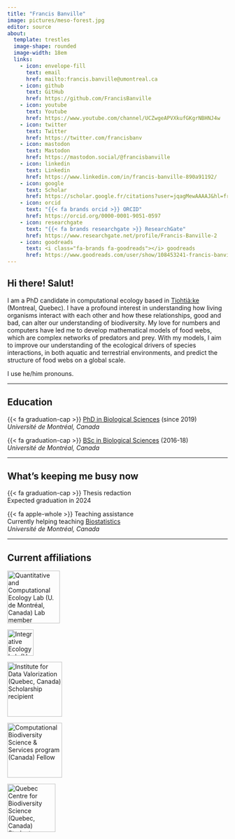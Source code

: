 ```yaml
---
title: "Francis Banville"
image: pictures/meso-forest.jpg
editor: source
about: 
  template: trestles
  image-shape: rounded
  image-width: 18em
  links:
    - icon: envelope-fill
      text: email
      href: mailto:francis.banville@umontreal.ca
    - icon: github
      text: GitHub
      href: https://github.com/FrancisBanville
    - icon: youtube
      text: Youtube
      href: https://www.youtube.com/channel/UCZwgeAPVXkufGKgrNBHNJ4w
    - icon: twitter
      text: Twitter
      href: https://twitter.com/francisbanv
    - icon: mastodon
      text: Mastodon
      href: https://mastodon.social/@francisbanville
    - icon: linkedin
      text: Linkedin
      href: https://www.linkedin.com/in/francis-banville-890a91192/
    - icon: google
      text: Scholar
      href: https://scholar.google.fr/citations?user=jqagMewAAAAJ&hl=fr&oi=ao
    - icon: orcid 
      text: "{{< fa brands orcid >}} ORCID"
      href: https://orcid.org/0000-0001-9051-0597
    - icon: researchgate
      text: "{{< fa brands researchgate >}} ResearchGate"
      href: https://www.researchgate.net/profile/Francis-Banville-2
    - icon: goodreads
      text: <i class="fa-brands fa-goodreads"></i> goodreads
      href: https://www.goodreads.com/user/show/108453241-francis-banville
---
```


## Hi there! Salut!

I am a PhD candidate in computational ecology based in [Tiohtià:ke](https://www.concordia.ca/indigenous/resources/territorial-acknowledgement.html#rationale) (Montreal, Quebec). I have a profound interest in understanding how living organisms interact with each other and how these relationships, good and bad, can alter our understanding of biodiversity. My love for numbers and computers have led me to develop mathematical models of food webs, which are complex networks of predators and prey. With my models, I aim to improve our understanding of the ecological drivers of species interactions, in both aquatic and terrestrial environments, and predict the structure of food webs on a global scale.

I use he/him pronouns.  

------------------------------------------------------------------------

## Education

{{< fa graduation-cap >}} [PhD in Biological Sciences](https://admission.umontreal.ca/programmes/doctorat-en-sciences-biologiques/) (since 2019)\
*Université de Montréal, Canada*\

{{< fa graduation-cap >}} [BSc in Biological Sciences](https://admission.umontreal.ca/programmes/baccalaureat-en-sciences-biologiques/) (2016-18)\
*Université de Montréal, Canada*\

------------------------------------------------------------------------

## What's keeping me busy now 

{{< fa graduation-cap >}} Thesis redaction\
Expected graduation in 2024\

{{< fa apple-whole >}} Teaching assistance\
Currently helping teaching [Biostatistics](https://admission.umontreal.ca/cours-et-horaires/cours/bio-2041/)\
*Université de Montréal, Canada*\

------------------------------------------------------------------------

## Current affiliations 

[![Quantitative and Computational Ecology Lab (*U. de Montréal, Canada*)\
Lab member](pictures/poisot_lab.png){width=120 fig-align="left"}](https://poisotlab.io/)


[![Integrative Ecology Lab (*U. de Sherbrooke, Canada*)\
Lab member](pictures/gravel_lab.png){width=60 fig-align="left"}](https://ielab.recherche.usherbrooke.ca/)

[![Institute for Data Valorization (*Quebec, Canada*)\
Scholarship recipient](pictures/ivado.png){width=125 fig-align="left"}](https://ivado.ca/en/)

[![Computational Biodiversity Science & Services program (*Canada*)\
Fellow](pictures/bios2.png){width=125 fig-align="left"}](https://bios2.usherbrooke.ca/)

[![Quebec Centre for Biodiversity Science (*Quebec, Canada*)\
Student member](pictures/qcbs.png){width=110 fig-align="left"}](https://qcbs.ca/)

